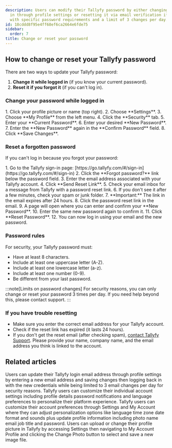 ```yaml
---
description: Users can modify their Tallyfy password by either changing it while logged
  in through profile settings or resetting it via email verification if forgotten
  with specific password requirements and a limit of 3 changes per day.
id: 18cddd8f95e4ff68ef6ca2664e6fde75
sidebar:
  order: 7
title: Change or reset your password
---
```



## How to change or reset your Tallyfy password

There are two ways to update your Tallyfy password:

1.  **Change it while logged in** (if you know your current password).
2.  **Reset it if you forgot it** (if you can't log in).

### Change your password while logged in

<Steps>
1. Click your profile picture or name (top right).
2. Choose **Settings**.
3. Choose **My Profile** from the left menu.
4. Click the **Security** tab.
5. Enter your **Current Password**.
6. Enter your desired **New Password**.
7. Enter the **New Password** again in the **Confirm Password** field.
8. Click **Save Changes**.
</Steps>

### Reset a forgotten password

If you can't log in because you forgot your password:

<Steps>
1. Go to the Tallyfy sign-in page: [https://go.tallyfy.com/#/sign-in](https://go.tallyfy.com/#/sign-in)
2. Click the **Forgot password?** link below the password field.
3. Enter the email address associated with your Tallyfy account.
4. Click **Send Reset Link**.
5. Check your email inbox for a message from Tallyfy with a password reset link.
6. If you don't see it after a few minutes, check your spam or junk folder.
7. **Important:** The link in the email expires after 24 hours.
8. Click the password reset link in the email.
9. A page will open where you can enter and confirm your **New Password**.
10. Enter the same new password again to confirm it.
11. Click **Reset Password**.
12. You can now log in using your email and the new password.
</Steps>

### Password rules

For security, your Tallyfy password must:
- Have at least 8 characters.
- Include at least one uppercase letter (A-Z).
- Include at least one lowercase letter (a-z).
- Include at least one number (0-9).
- Be different from your last password.

:::note[Limits on password changes]
For security reasons, you can only change or reset your password 3 times per day. If you need help beyond this, please contact support.
:::

### If you have trouble resetting

- Make sure you enter the correct email address for your Tallyfy account.
- Check if the reset link has expired (it lasts 24 hours).
- If you don't get the reset email (after checking spam), [contact Tallyfy Support](/products/pro/miscellaneous/support/how-can-i-contact-tallyfys-support-team/). Please provide your name, company name, and the email address you think is linked to the account.


## Related articles
<CardGrid>
<LinkTitleCard header="<b>Personal Settings > Change my email address</b>" href="/products/pro/settings/personal-settings/how-can-i-change-my-email-address-in-tallyfy/" > Users can update their Tallyfy login email address through profile settings by entering a new email address and saving changes then logging back in with the new credentials while being limited to 3 email changes per day for security reasons. </LinkTitleCard>
<LinkTitleCard header="<b>Settings > Personal settings</b>" href="/products/pro/settings/personal-settings/" > Tallyfy users can customize their individual account settings including profile details password notifications and language preferences to personalize their platform experience. </LinkTitleCard>
<LinkTitleCard header="<b>Personal Settings > Personalization settings</b>" href="/products/pro/settings/personal-settings/personalization-settings/" > Tallyfy users can customize their account preferences through Settings and My Account where they can adjust personalization options like language time zone date format and sounds plus update profile information including photo name email job title and password. </LinkTitleCard>
<LinkTitleCard header="<b>Personal Settings > Update your profile picture</b>" href="/products/pro/settings/personal-settings/how-can-i-set-up-my-profile-photo-on-tallyfy/" > Users can upload or change their profile picture in Tallyfy by accessing Settings then navigating to My Account Profile and clicking the Change Photo button to select and save a new image file. </LinkTitleCard>
</CardGrid>